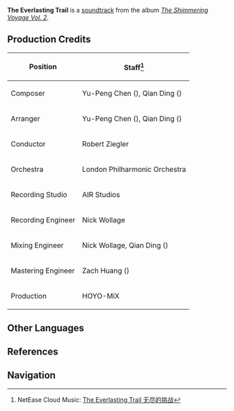 {{Soundtrack Infobox
|title          =
|image          = The Shimmering Voyage Vol 2.png
|album          = The Shimmering Voyage Vol. 2
|disc           = 3
|number         = 52
|featured       =
|featured2      =
|featured3      =
|featured_disc  =
|featured_disc2 =
|featured_disc3 =
|youtube_id     = STXMizHAh6k
|spotify_id     = 5f4O9lng0VBe6R9eVghdJI
|played_in      = Domain
|during         = [[Delusion Factory]]
|domain         = Delusion Factory
|previous       = Phantasm Suite
|next           = Dazzling Stars
}}
'''The Everlasting Trail''' is a [[soundtrack]] from the album ''[[The Shimmering Voyage Vol. 2]]''.

==Production Credits==
{| class="wikitable" style="text-align:left; height:0.5em"
! Position
! Staff<ref>NetEase Cloud Music: [https://music.163.com/#/song?id=1973622917 The Everlasting Trail 无尽的挑战]</ref>
|-
! Composer
| Yu-Peng Chen ({{zh|陈致逸}}), Qian Ding ({{zh|丁谦}})
|-
! Arranger
| Yu-Peng Chen ({{zh|陈致逸}}), Qian Ding ({{zh|丁谦}})
|-
! Conductor
| Robert Ziegler
|-
! Orchestra
| London Philharmonic Orchestra
|-
! Recording Studio
| AIR Studios
|-
! Recording Engineer
| Nick Wollage
|-
! Mixing Engineer
| Nick Wollage, Qian Ding ({{zh|丁谦}})
|-
! Mastering Engineer
| Zach Huang ({{zh|黄巍}})
|-
! Production
| HOYO-MiX
|}
<!--
==Videos==
<gallery>
</gallery>

==Trivia==
-->
==Other Languages==
{{Other Languages
|en      = The Everlasting Trail
|zhs     = 无尽的挑战
|zhs_rm  = Wújìn de Tiǎozhàn
|zhs_tl  =
|ja      = 終わりなき挑戦
|ja_rm   = Owari-naki Chousen
|ja_tl   = Unending Challenges
|tr      = 
|tr_tl   = 
|it      = 
|it_tl   = 
}}

==References==
{{Reflist}}

==Navigation==
{{Soundtrack Navbox|The Shimmering Voyage}}